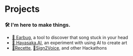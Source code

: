 
# Projects

### 🛠 I'm here to make things.
- [🎵 Earbug](https://github.com/taziksh/earbug-frontend), a tool to discover that song stuck in your head
- [🤖 Hayasaka.AI](https://github.com/taziksh/hayasaka.ai), an experiment with using AI to create art
- [🌿Recette](https://devpost.com/software/recette), [🤟Sign2Voice](https://devpost.com/software/sign2voice), and other Hackathons